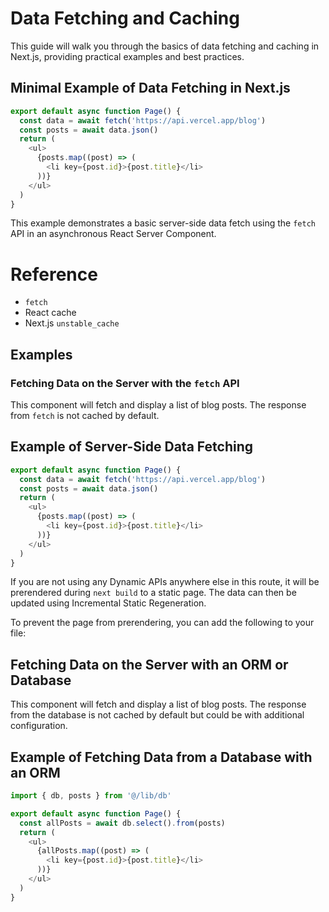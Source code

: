 # Data Fetching and Caching

This guide will walk you through the basics of data fetching and caching in Next.js, providing practical examples and best practices.

## Minimal Example of Data Fetching in Next.js

```typescript
export default async function Page() {
  const data = await fetch('https://api.vercel.app/blog')
  const posts = await data.json()
  return (
    <ul>
      {posts.map((post) => (
        <li key={post.id}>{post.title}</li>
      ))}
    </ul>
  )
}
```
This example demonstrates a basic server-side data fetch using the `fetch` API in an asynchronous React Server Component.

# Reference

- `fetch`
- React cache
- Next.js `unstable_cache`

## Examples

### Fetching Data on the Server with the `fetch` API

This component will fetch and display a list of blog posts. The response from `fetch` is not cached by default.

## Example of Server-Side Data Fetching

```typescript
export default async function Page() {
  const data = await fetch('https://api.vercel.app/blog')
  const posts = await data.json()
  return (
    <ul>
      {posts.map((post) => (
        <li key={post.id}>{post.title}</li>
      ))}
    </ul>
  )
}
```
If you are not using any Dynamic APIs anywhere else in this route, it will be prerendered during `next build` to a static page. The data can then be updated using Incremental Static Regeneration.

To prevent the page from prerendering, you can add the following to your file:

## Fetching Data on the Server with an ORM or Database

This component will fetch and display a list of blog posts. The response from the database is not cached by default but could be with additional configuration.

## Example of Fetching Data from a Database with an ORM

```typescript
import { db, posts } from '@/lib/db'

export default async function Page() {
  const allPosts = await db.select().from(posts)
  return (
    <ul>
      {allPosts.map((post) => (
        <li key={post.id}>{post.title}</li>
      ))}
    </ul>
  )
}
```